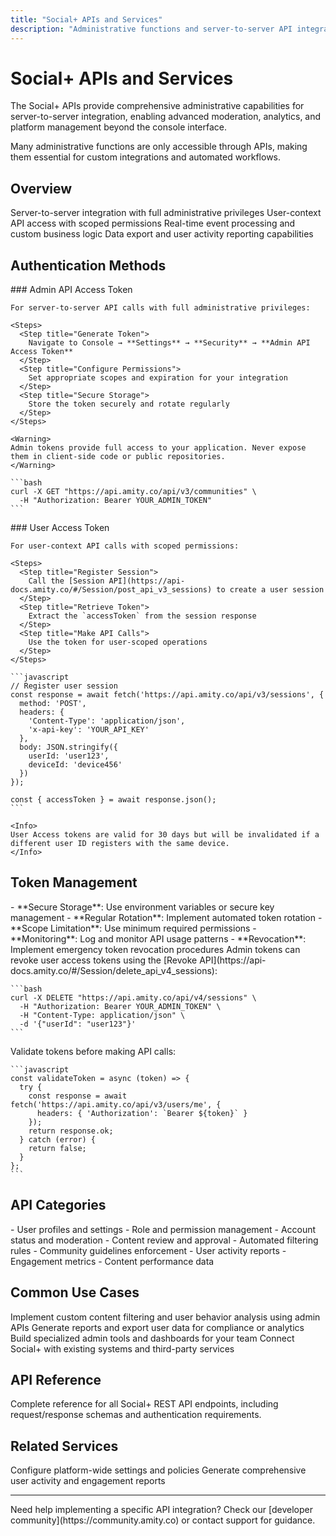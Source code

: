 ```yaml
---
title: "Social+ APIs and Services"
description: "Administrative functions and server-to-server API integration for Social+ platform management, analytics, and moderation capabilities."
---
```


# Social+ APIs and Services

The Social+ APIs provide comprehensive administrative capabilities for server-to-server integration, enabling advanced moderation, analytics, and platform management beyond the console interface.

<Info>
Many administrative functions are only accessible through APIs, making them essential for custom integrations and automated workflows.
</Info>

## Overview

<CardGroup cols={2}>
  <Card title="Admin APIs" icon="key" href="#admin-access">
    Server-to-server integration with full administrative privileges
  </Card>
  <Card title="User APIs" icon="user" href="#user-access">
    User-context API access with scoped permissions
  </Card>
  <Card title="Pre-Hook Events" icon="webhook" href="pre-hook-event">
    Real-time event processing and custom business logic
  </Card>
  <Card title="Analytics Export" icon="chart-bar" href="generate-user-last-activity-report">
    Data export and user activity reporting capabilities
  </Card>
</CardGroup>

## Authentication Methods

<Tabs>
  <Tab title="Admin Access">
    ### Admin API Access Token

    For server-to-server API calls with full administrative privileges:

    <Steps>
      <Step title="Generate Token">
        Navigate to Console → **Settings** → **Security** → **Admin API Access Token**
      </Step>
      <Step title="Configure Permissions">
        Set appropriate scopes and expiration for your integration
      </Step>
      <Step title="Secure Storage">
        Store the token securely and rotate regularly
      </Step>
    </Steps>

    <Warning>
    Admin tokens provide full access to your application. Never expose them in client-side code or public repositories.
    </Warning>

    ```bash
    curl -X GET "https://api.amity.co/api/v3/communities" \
      -H "Authorization: Bearer YOUR_ADMIN_TOKEN"
    ```
  </Tab>

  <Tab title="User Access">
    ### User Access Token

    For user-context API calls with scoped permissions:

    <Steps>
      <Step title="Register Session">
        Call the [Session API](https://api-docs.amity.co/#/Session/post_api_v3_sessions) to create a user session
      </Step>
      <Step title="Retrieve Token">
        Extract the `accessToken` from the session response
      </Step>
      <Step title="Make API Calls">
        Use the token for user-scoped operations
      </Step>
    </Steps>

    ```javascript
    // Register user session
    const response = await fetch('https://api.amity.co/api/v3/sessions', {
      method: 'POST',
      headers: {
        'Content-Type': 'application/json',
        'x-api-key': 'YOUR_API_KEY'
      },
      body: JSON.stringify({
        userId: 'user123',
        deviceId: 'device456'
      })
    });

    const { accessToken } = await response.json();
    ```

    <Info>
    User Access tokens are valid for 30 days but will be invalidated if a different user ID registers with the same device.
    </Info>
  </Tab>
</Tabs>

## Token Management

<AccordionGroup>
  <Accordion title="Token Security Best Practices">
    - **Secure Storage**: Use environment variables or secure key management
    - **Regular Rotation**: Implement automated token rotation
    - **Scope Limitation**: Use minimum required permissions
    - **Monitoring**: Log and monitor API usage patterns
    - **Revocation**: Implement emergency token revocation procedures
  </Accordion>

  <Accordion title="Revoking User Access Tokens">
    Admin tokens can revoke user access tokens using the [Revoke API](https://api-docs.amity.co/#/Session/delete_api_v4_sessions):

    ```bash
    curl -X DELETE "https://api.amity.co/api/v4/sessions" \
      -H "Authorization: Bearer YOUR_ADMIN_TOKEN" \
      -H "Content-Type: application/json" \
      -d '{"userId": "user123"}'
    ```
  </Accordion>

  <Accordion title="Token Validation">
    Validate tokens before making API calls:

    ```javascript
    const validateToken = async (token) => {
      try {
        const response = await fetch('https://api.amity.co/api/v3/users/me', {
          headers: { 'Authorization': `Bearer ${token}` }
        });
        return response.ok;
      } catch (error) {
        return false;
      }
    };
    ```
  </Accordion>
</AccordionGroup>

## API Categories

<CardGroup cols={3}>
  <Card title="User Management" icon="users">
    - User profiles and settings
    - Role and permission management
    - Account status and moderation
  </Card>
  <Card title="Content Moderation" icon="shield-check">
    - Content review and approval
    - Automated filtering rules
    - Community guidelines enforcement
  </Card>
  <Card title="Analytics & Reporting" icon="chart-line">
    - User activity reports
    - Engagement metrics
    - Content performance data
  </Card>
</CardGroup>

## Common Use Cases

<Steps>
  <Step title="Automated Moderation">
    Implement custom content filtering and user behavior analysis using admin APIs
  </Step>
  <Step title="Data Export">
    Generate reports and export user data for compliance or analytics
  </Step>
  <Step title="Custom Workflows">
    Build specialized admin tools and dashboards for your team
  </Step>
  <Step title="Integration">
    Connect Social+ with existing systems and third-party services
  </Step>
</Steps>

## API Reference

<Card title="Full API Documentation" icon="book" href="https://api-docs.amity.co/">
  Complete reference for all Social+ REST API endpoints, including request/response schemas and authentication requirements.
</Card>

## Related Services

<CardGroup cols={2}>
  <Card title="Network Settings" icon="network-wired" href="network-settings">
    Configure platform-wide settings and policies
  </Card>
  <Card title="Activity Reports" icon="file-chart-column" href="generate-user-last-activity-report">
    Generate comprehensive user activity and engagement reports
  </Card>
</CardGroup>

---

<Tip>
Need help implementing a specific API integration? Check our [developer community](https://community.amity.co) or contact support for guidance.
</Tip>
